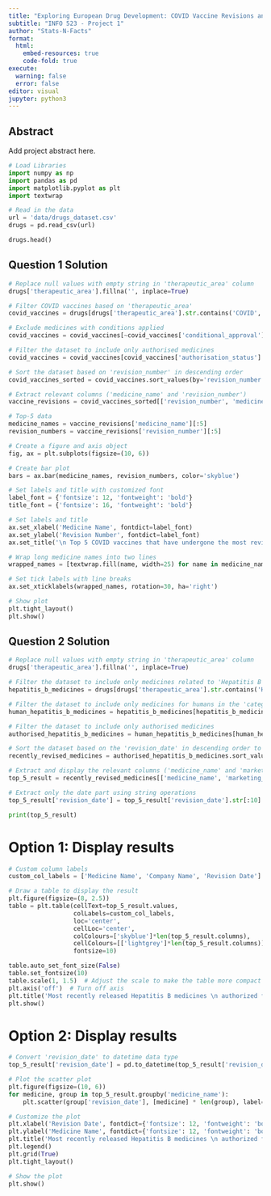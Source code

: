 ```yaml
---
title: "Exploring European Drug Development: COVID Vaccine Revisions and Recent Hepatitis B Medications"
subtitle: "INFO 523 - Project 1"
author: "Stats-N-Facts"
format:
  html:
    embed-resources: true
    code-fold: true
execute: 
  warning: false
  error: false
editor: visual
jupyter: python3
---
```


## Abstract

Add project abstract here.

```python
# Load Libraries
import numpy as np
import pandas as pd
import matplotlib.pyplot as plt
import textwrap
```

```python
# Read in the data
url = 'data/drugs_dataset.csv'
drugs = pd.read_csv(url)

drugs.head()
```


## Question 1 Solution

```python
# Replace null values with empty string in 'therapeutic_area' column
drugs['therapeutic_area'].fillna('', inplace=True)

# Filter COVID vaccines based on 'therapeutic_area'
covid_vaccines = drugs[drugs['therapeutic_area'].str.contains('COVID', case=False)]

# Exclude medicines with conditions applied
covid_vaccines = covid_vaccines[~covid_vaccines['conditional_approval']]

# Filter the dataset to include only authorised medicines
covid_vaccines = covid_vaccines[covid_vaccines['authorisation_status'] == 'authorised']

# Sort the dataset based on 'revision_number' in descending order
covid_vaccines_sorted = covid_vaccines.sort_values(by='revision_number', ascending=False)

# Extract relevant columns ('medicine_name' and 'revision_number')
vaccine_revisions = covid_vaccines_sorted[['revision_number', 'medicine_name', 'therapeutic_area']]
```

```python
# Top-5 data
medicine_names = vaccine_revisions['medicine_name'][:5]
revision_numbers = vaccine_revisions['revision_number'][:5]

# Create a figure and axis object
fig, ax = plt.subplots(figsize=(10, 6))

# Create bar plot
bars = ax.bar(medicine_names, revision_numbers, color='skyblue')

# Set labels and title with customized font
label_font = {'fontsize': 12, 'fontweight': 'bold'}
title_font = {'fontsize': 16, 'fontweight': 'bold'}

# Set labels and title
ax.set_xlabel('Medicine Name', fontdict=label_font)
ax.set_ylabel('Revision Number', fontdict=label_font)
ax.set_title('\n Top 5 COVID vaccines that have undergone the most revisions \n', fontdict=title_font)

# Wrap long medicine names into two lines
wrapped_names = [textwrap.fill(name, width=25) for name in medicine_names]

# Set tick labels with line breaks
ax.set_xticklabels(wrapped_names, rotation=30, ha='right')

# Show plot
plt.tight_layout()
plt.show()
```

## Question 2 Solution

```python
# Replace null values with empty string in 'therapeutic_area' column
drugs['therapeutic_area'].fillna('', inplace=True)

# Filter the dataset to include only medicines related to 'Hepatitis B' in the 'therapeutic_area' variable
hepatitis_b_medicines = drugs[drugs['therapeutic_area'].str.contains('Hepatitis B', case=False)]

# Filter the dataset to include only medicines for humans in the 'category' variable
human_hepatitis_b_medicines = hepatitis_b_medicines[hepatitis_b_medicines['category'] == 'human']

# Filter the dataset to include only authorised medicines
authorised_hepatitis_b_medicines = human_hepatitis_b_medicines[human_hepatitis_b_medicines['authorisation_status'] == 'authorised']

# Sort the dataset based on the 'revision_date' in descending order to get the most recently revised medicines
recently_revised_medicines = authorised_hepatitis_b_medicines.sort_values(by='revision_date', ascending=False)

# Extract and display the relevant columns ('medicine_name' and 'marketing_authorisation_holder_company_name') for the most recently revised medicines
top_5_result = recently_revised_medicines[['medicine_name', 'marketing_authorisation_holder_company_name', 'revision_date']].head(5)

# Extract only the date part using string operations
top_5_result['revision_date'] = top_5_result['revision_date'].str[:10]

print(top_5_result)
```

# Option 1: Display results

```python
# Custom column labels
custom_col_labels = ['Medicine Name', 'Company Name', 'Revision Date']

# Draw a table to display the result
plt.figure(figsize=(8, 2.5))
table = plt.table(cellText=top_5_result.values,
                  colLabels=custom_col_labels,
                  loc='center',
                  cellLoc='center',
                  colColours=['skyblue']*len(top_5_result.columns),
                  cellColours=[['lightgrey']*len(top_5_result.columns)]*len(top_5_result),
                  fontsize=10)

table.auto_set_font_size(False)
table.set_fontsize(10)
table.scale(1, 1.5)  # Adjust the scale to make the table more compact
plt.axis('off')  # Turn off axis
plt.title('Most recently released Hepatitis B medicines \n authorized for human usage', fontdict={'fontsize': 14, 'fontweight': 'bold'})
plt.show()
```

# Option 2: Display results

```python
# Convert 'revision_date' to datetime data type
top_5_result['revision_date'] = pd.to_datetime(top_5_result['revision_date'])

# Plot the scatter plot
plt.figure(figsize=(10, 6))
for medicine, group in top_5_result.groupby('medicine_name'):
    plt.scatter(group['revision_date'], [medicine] * len(group), label=medicine)

# Customize the plot
plt.xlabel('Revision Date', fontdict={'fontsize': 12, 'fontweight': 'bold'})
plt.ylabel('Medicine Name', fontdict={'fontsize': 12, 'fontweight': 'bold'})
plt.title('Most recently released Hepatitis B medicines \n authorized for human usage', fontdict={'fontsize': 16, 'fontweight': 'bold'})
plt.legend()
plt.grid(True)
plt.tight_layout()

# Show the plot
plt.show()
```
